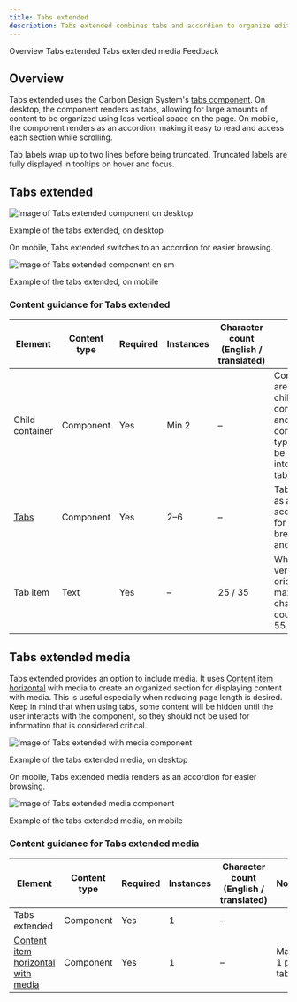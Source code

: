 ```yaml
---
title: Tabs extended
description: Tabs extended combines tabs and accordion to organize editorial content.
---
```



<ComponentDescription name="Tabs extended" type="ui" />

<AnchorLinks>
<AnchorLink>Overview</AnchorLink>
<AnchorLink>Tabs extended</AnchorLink>
<AnchorLink>Tabs extended media</AnchorLink>
<AnchorLink>Feedback</AnchorLink>
</AnchorLinks>

## Overview

Tabs extended uses the Carbon Design System's [tabs component](https://carbondesignsystem.com/components/tabs/usage/). On desktop, the component renders as tabs, allowing for large amounts of content to be organized using less vertical space on the page. On mobile, the component renders as an accordion, making it easy to read and access each section while scrolling.

Tab labels wrap up to two lines before being truncated. Truncated labels are fully displayed in tooltips on hover and focus.

## Tabs extended

<Row>
<Column colMd={8} colLg={8}>

![Image of Tabs extended component on desktop](../../images/component/tabs-extended/components--tabs-extended-1.png)
  <Caption>Example of the tabs extended, on desktop</Caption>

</Column>
</Row>

On mobile, Tabs extended switches to an accordion for easier browsing.

<Row>
<Column colMd={6} colLg={6}>

![Image of Tabs extended component on `sm`](../../images/component/tabs-extended/components--tabs-extended-2.png)
  <Caption>Example of the tabs extended, on mobile</Caption>

</Column>
</Row>

<ResourceLinks name="Tabs extended" type="ui"  multiComponent/>

### Content guidance for Tabs extended

| Element                                                          | Content type  | Required | Instances | Character count <br/>(English / translated) | Notes                   |
| ---------------------------------------------------------------- | ------------- | -------- | --------- | ------------------------------------------- | ------------------------|
| Child container                                                  | Component     | Yes      | Min 2     | –                                           | Container areas that child components and other content types can be passed into (1 per tab). |
| [Tabs](https://www.carbondesignsystem.com/components/tabs/usage/)| Component     | Yes      | 2–6       | –                                           | Tab renders as an accordian for medium breakpoint and smaller. |
| Tab item                                                         | Text          | Yes      | –         | 25 / 35                                     | When using vertical orientation max character count = 40 / 55. |



## Tabs extended media

Tabs extended provides an option to include media. It uses [Content item horizontal](/components/content-item-horizontal) with media to create an organized section for displaying content with media. This is useful especially when reducing page length is desired. Keep in mind that when using tabs, some content will be hidden until the user interacts with the component, so they should not be used for information that is considered critical.

<Row>
<Column colMd={8} colLg={12}>

![Image of Tabs extended with media component](../../images/component/tabs-extended/components--tabs-extended-media-1.jpg)
  <Caption>Example of the tabs extended media, on desktop</Caption>

</Column>
</Row>

On mobile, Tabs extended media renders as an accordion for easier browsing.

<Row>
<Column colMd={4} colLg={6}>

![Image of Tabs extended media component](../../images/component/tabs-extended/components--tabs-extended-media-2.jpg)
  <Caption>Example of the tabs extended media, on mobile</Caption>

</Column>
</Row>

<ResourceLinks name="Tabs extended media" type="layout"  multiComponent/>

### Content guidance for Tabs extended media

| Element                                                          | Content type  | Required | Instances | Character count <br/>(English / translated) | Notes                   |
| ---------------------------------------------------------------- | ------------- | -------- | --------- | ------------------------------------------- | ------------------------|
| Tabs extended                                                    | Component     | Yes      | 1     | –                                           |  |
| [Content item horizontal with media](https://www.ibm.com/standards/carbon/components/content-item-horizontal#content-item-horizontal-with-media)| Component     | Yes      | 1      | –                                           | Max 1 per tab. |


<ComponentFooter name="Tabs extended" type="ui" />

